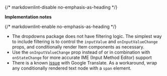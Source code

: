 {/* markdownlint-disable no-emphasis-as-heading */}

**Implementation notes**

{/* markdownlint-enable no-emphasis-as-heading */}

- The dropdowns package does not have filtering logic. The simplest way to include filtering is to control
  the `inputValue` and `onInputValueChange` props, and conditionally render Item components as necessary.
- Use the `onInputValueChange` prop instead of or in combination with `onStateChange` for more accurate IME
  (Input Method Editor) support
- There is a known [issue](https://github.com/facebook/react/issues/11538#issuecomment-390386520) with
  Google Translate. As a workaround, wrap any conditionally rendered text node with a `span` element.
